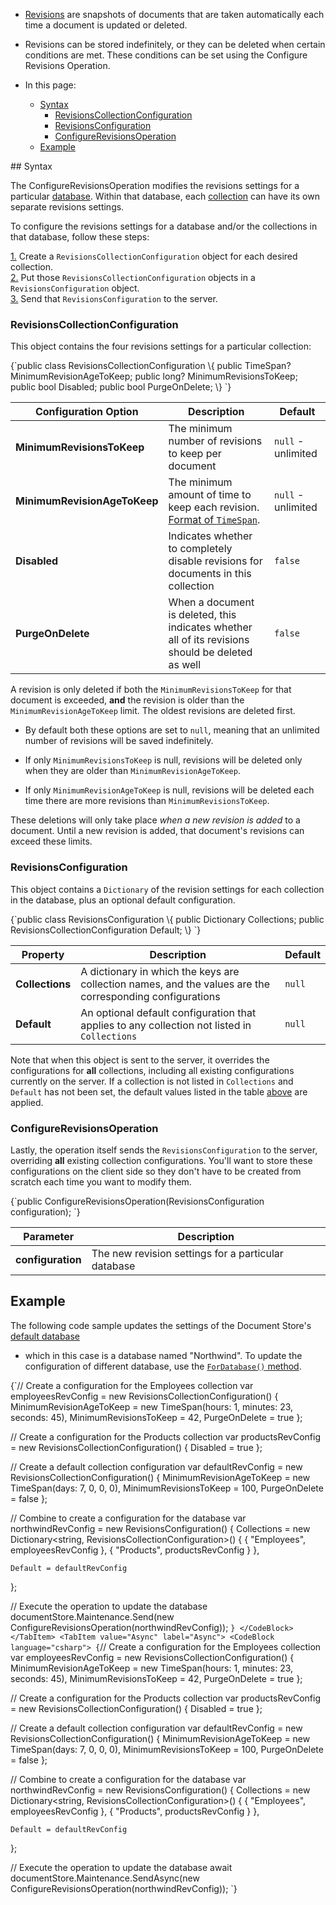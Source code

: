 
<Admonition type="note" title="">

* [Revisions](../../../server/extensions/revisions.mdx) are snapshots of documents that are taken automatically each time a 
document is updated or deleted.  

* Revisions can be stored indefinitely, or they can be deleted when certain conditions are met. These conditions can be set 
using the Configure Revisions Operation.  

* In this page:  
  * [Syntax](../../../client-api/operations/revisions/configure-revisions.mdx#syntax)  
      * [RevisionsCollectionConfiguration](../../../client-api/operations/revisions/configure-revisions.mdx#revisionscollectionconfiguration)  
      * [RevisionsConfiguration](../../../client-api/operations/revisions/configure-revisions.mdx#revisionsconfiguration)  
      * [ConfigureRevisionsOperation](../../../client-api/operations/revisions/configure-revisions.mdx#configurerevisionsoperation)  
  * [Example](../../../client-api/operations/revisions/configure-revisions.mdx#example)  

</Admonition>
## Syntax

The ConfigureRevisionsOperation modifies the revisions settings for a particular [database](../../../studio/database/settings/manage-database-group.mdx). 
Within that database, each [collection](../../../client-api/faq/what-is-a-collection.mdx) can have its own separate revisions 
settings.  

To configure the revisions settings for a database and/or the collections in that database, follow these steps:  

[1.](../../../client-api/operations/revisions/configure-revisions.mdx#revisionscollectionconfiguration) Create a 
`RevisionsCollectionConfiguration` object for each desired collection.  
[2.](../../../client-api/operations/revisions/configure-revisions.mdx#revisionsconfiguration) Put those 
`RevisionsCollectionConfiguration` objects in a `RevisionsConfiguration` object.  
[3.](../../../client-api/operations/revisions/configure-revisions.mdx#configurerevisionsoperation) Send that 
`RevisionsConfiguration` to the server.  


### RevisionsCollectionConfiguration

This object contains the four revisions settings for a particular collection:  

<TabItem value="csharp" label="csharp">
<CodeBlock language="csharp">
{`public class RevisionsCollectionConfiguration
\{
    public TimeSpan? MinimumRevisionAgeToKeep;
    public long? MinimumRevisionsToKeep;
    public bool Disabled;
    public bool PurgeOnDelete;
\}
`}
</CodeBlock>
</TabItem>

| Configuration Option | Description | Default |
| - | - | - |
| **MinimumRevisionsToKeep** | The minimum number of revisions to keep per document | `null` - unlimited |
| **MinimumRevisionAgeToKeep** | The minimum amount of time to keep each revision. [Format of `TimeSpan`](https://docs.microsoft.com/en-us/dotnet/api/system.timespan). | `null` - unlimited |
| **Disabled** | Indicates whether to completely disable revisions for documents in this collection | `false` |
| **PurgeOnDelete** | When a document is deleted, this indicates whether all of its revisions should be deleted as well | `false` |

A revision is only deleted if both the `MinimumRevisionsToKeep` for that document is exceeded, **and** the revision is older 
than the `MinimumRevisionAgeToKeep` limit. The oldest revisions are deleted first.  

* By default both these options are set to `null`, meaning that an unlimited number of revisions will be saved 
indefinitely.  

* If only `MinimumRevisionsToKeep` is null, revisions will be deleted only when they are older than 
`MinimumRevisionAgeToKeep`.  

* If only `MinimumRevisionAgeToKeep` is null, revisions will be deleted each time there are more revisions than 
`MinimumRevisionsToKeep`.  

These deletions will only take place _when a new revision is added_ to a document. Until a new revision is added, that 
document's revisions can exceed these limits.  
### RevisionsConfiguration

This object contains a `Dictionary` of the revision settings for each collection in the database, plus an optional default 
configuration.  

<TabItem value="csharp" label="csharp">
<CodeBlock language="csharp">
{`public class RevisionsConfiguration
\{
        public Dictionary<string, RevisionsCollectionConfiguration> Collections;
        public RevisionsCollectionConfiguration Default;
\}
`}
</CodeBlock>
</TabItem>

| Property | Description | Default |
| - | - | - |
| **Collections** | A dictionary in which the keys are collection names, and the values are the corresponding configurations | `null` |
| **Default** | An optional default configuration that applies to any collection not listed in `Collections` | `null` |

Note that when this object is sent to the server, it overrides the configurations for **all** collections, including all existing 
configurations currently on the server. If a collection is not listed in `Collections` and `Default` has not been set, the 
default values listed in the table [above](../../../client-api/operations/revisions/configure-revisions.mdx#revisionscollectionconfiguration) 
are applied.  
### ConfigureRevisionsOperation

Lastly, the operation itself sends the `RevisionsConfiguration` to the server, overriding **all** existing collection configurations. 
You'll want to store these configurations on the client side so they don't have to be created from scratch each time you want to 
modify them.  

<TabItem value="csharp" label="csharp">
<CodeBlock language="csharp">
{`public ConfigureRevisionsOperation(RevisionsConfiguration configuration);
`}
</CodeBlock>
</TabItem>

| Parameter | Description |
| - | - |
| **configuration** | The new revision settings for a particular database |



## Example

The following code sample updates the settings of the Document Store's [default database](../../../client-api/setting-up-default-database.mdx) 
- which in this case is a database named "Northwind". To update the configuration of different database, use the 
[`ForDatabase()` method](../../../client-api/operations/how-to/switch-operations-to-a-different-database.mdx).

<Tabs groupId='languageSyntax'>
<TabItem value="Sync" label="Sync">
<CodeBlock language="csharp">
{`// Create a configuration for the Employees collection
var employeesRevConfig = new RevisionsCollectionConfiguration() 
{
    MinimumRevisionAgeToKeep = new TimeSpan(hours: 1, minutes: 23, seconds: 45),
    MinimumRevisionsToKeep = 42,
    PurgeOnDelete = true
};

// Create a configuration for the Products collection
var productsRevConfig = new RevisionsCollectionConfiguration()
{
    Disabled = true
};

// Create a default collection configuration
var defaultRevConfig = new RevisionsCollectionConfiguration()
{
    MinimumRevisionAgeToKeep = new TimeSpan(days: 7, 0, 0, 0),
    MinimumRevisionsToKeep = 100,
    PurgeOnDelete = false
};

// Combine to create a configuration for the database
var northwindRevConfig = new RevisionsConfiguration()
{
    Collections = new Dictionary<string, RevisionsCollectionConfiguration>()
    {
        { "Employees", employeesRevConfig },
        { "Products", productsRevConfig }
    },

    Default = defaultRevConfig
};

// Execute the operation to update the database
documentStore.Maintenance.Send(new ConfigureRevisionsOperation(northwindRevConfig));
`}
</CodeBlock>
</TabItem>
<TabItem value="Async" label="Async">
<CodeBlock language="csharp">
{`// Create a configuration for the Employees collection
var employeesRevConfig = new RevisionsCollectionConfiguration()
{
    MinimumRevisionAgeToKeep = new TimeSpan(hours: 1, minutes: 23, seconds: 45),
    MinimumRevisionsToKeep = 42,
    PurgeOnDelete = true
};

// Create a configuration for the Products collection
var productsRevConfig = new RevisionsCollectionConfiguration()
{
    Disabled = true
};

// Create a default collection configuration
var defaultRevConfig = new RevisionsCollectionConfiguration()
{
    MinimumRevisionAgeToKeep = new TimeSpan(days: 7, 0, 0, 0),
    MinimumRevisionsToKeep = 100,
    PurgeOnDelete = false
};

// Combine to create a configuration for the database
var northwindRevConfig = new RevisionsConfiguration()
{
    Collections = new Dictionary<string, RevisionsCollectionConfiguration>()
    {
        { "Employees", employeesRevConfig },
        { "Products", productsRevConfig }
    },

    Default = defaultRevConfig
};

// Execute the operation to update the database
await documentStore.Maintenance.SendAsync(new ConfigureRevisionsOperation(northwindRevConfig));
`}
</CodeBlock>
</TabItem>
</Tabs>




